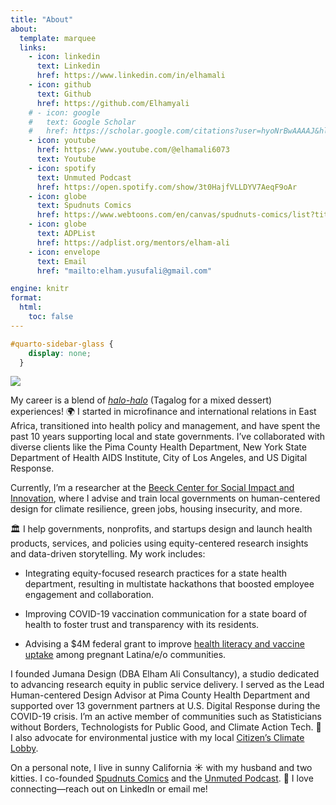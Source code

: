 ```yaml
---
title: "About"
about:
  template: marquee
  links:
    - icon: linkedin
      text: Linkedin
      href: https://www.linkedin.com/in/elhamali
    - icon: github
      text: Github
      href: https://github.com/Elhamyali
    # - icon: google
    #   text: Google Scholar
    #   href: https://scholar.google.com/citations?user=hyoNrBwAAAAJ&hl=en
    - icon: youtube
      href: https://www.youtube.com/@elhamali6073
      text: Youtube
    - icon: spotify
      text: Unmuted Podcast
      href: https://open.spotify.com/show/3t0HajfVLLDYV7AeqF9oAr
    - icon: globe
      text: Spudnuts Comics
      href: https://www.webtoons.com/en/canvas/spudnuts-comics/list?title_no=847331
    - icon: globe
      text: ADPList
      href: https://adplist.org/mentors/elham-ali
    - icon: envelope
      text: Email
      href: "mailto:elham.yusufali@gmail.com"

engine: knitr
format:
  html:
    toc: false
---
```


```css
#quarto-sidebar-glass {
    display: none;
  }
```

![](/images/home/cover.webp)

My career is a blend of [*halo-halo*](https://en.wikipedia.org/wiki/Halo-halo) (Tagalog for a mixed dessert) experiences! 🌍 I started in microfinance and international relations in East Africa, transitioned into health policy and management, and have spent the past 10 years supporting local and state governments. I've collaborated with diverse clients like the Pima County Health Department, New York State Department of Health AIDS Institute, City of Los Angeles, and US Digital Response.

Currently, I'm a researcher at the [Beeck Center for Social Impact and Innovation](https://beeckcenter.georgetown.edu/person/elham-ali/), where I advise and train local governments on human-centered design for climate resilience, green jobs, housing insecurity, and more.

🏛️ I help governments, nonprofits, and startups design and launch health products, services, and policies using equity-centered research insights and data-driven storytelling. My work includes:

-   Integrating equity-focused research practices for a state health department, resulting in multistate hackathons that boosted employee engagement and collaboration.

-   Improving COVID-19 vaccination communication for a state board of health to foster trust and transparency with its residents.

-   Advising a \$4M federal grant to improve [health literacy and vaccine uptake](https://drive.google.com/drive/folders/1aYTP-X3LAbLcnjJitEh6h_dRN9pd8Ohk?usp=sharing) among pregnant Latina/e/o communities.

I founded Jumana Design (DBA Elham Ali Consultancy), a studio dedicated to advancing research equity in public service delivery. I served as the Lead Human-centered Design Advisor at Pima County Health Department and supported over 13 government partners at U.S. Digital Response during the COVID-19 crisis. I'm an active member of communities such as Statisticians without Borders, Technologists for Public Good, and Climate Action Tech. 🌿 I also advocate for environmental justice with my local [Citizen's Climate Lobby](#0).

On a personal note, I live in sunny California ☀️ with my husband and two kitties. I co-founded [Spudnuts Comics](https://www.instagram.com/spudnutscomics/?hl=en) and the [Unmuted Podcast](#0). 💌 I love connecting---reach out on LinkedIn or email me!

<!-- Accessibility widget script -->
<script>
(function(d){
  var s = d.createElement("script");
  s.setAttribute("data-position", "3");
  s.setAttribute("data-account", "M4YO8zAZCv");
  s.setAttribute("src", "https://cdn.userway.org/widget.js");
  (d.body || d.head).appendChild(s);
})(document)
</script>

